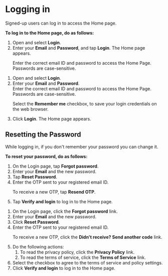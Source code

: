 
# Logging in

Signed-up users can log in to access the Home page.

<b>To log in to the Home page, do as follows:</b>

<Tabs>
<TabItem value="mentored mobile application" label="Mobile App" default>
<ol>
<li>Open <PartialExample mentored /> and select <b>Login</b>.</li>
<li> Enter your <b>Email</b> and <b>Password</b>, and tap <b>Login</b>. The Home page appears.
<br />
    <Admonition type="note">
    <p>Enter the correct email ID and password to access the Home Page. Passwords are case-sensitive.</p>
    </Admonition>
</li>
</ol>
</TabItem> 
<TabItem value="mentored portal" label="Web Portal">
<ol>
<li>Open <PartialExample mentored /> and select <b>Login</b>.</li>
<li>Enter your <b>Email</b> and <b>Password</b>.
<br />
    <Admonition type="note">
    Enter the correct email ID and password to access the Home Page. Passwords are case-sensitive.
    </Admonition>
    <Admonition type="tip">  
    <p>Select the <b>Remember me</b> checkbox, to save your login credentials on the web browser.</p>
    </Admonition>
</li>
<li>Click <b>Login</b>. The Home page appears.</li>
</ol>
</TabItem>
</Tabs>

## Resetting the Password

While logging in, if you don't remember your password you can change it.

<b>To reset your password, do as follows:</b>

<Tabs>
<TabItem value="mentored mobile application" label="Mobile App" default>
<ol>
<li>On the Login page, tap <b>Forgot password</b>.</li>
<li>Enter your <b>Email</b> and the new password.</li>
<li>Tap <b>Reset Password</b>.</li>
<li>Enter the OTP sent to your registered email ID.
<br />
    <Admonition type="tip">   
    <p>To receive a new OTP, tap <b>Resend OTP</b>.</p>
    </Admonition>  
</li>
<li>Tap <b>Verify and login</b> to log in to the Home page.</li>
</ol>
</TabItem>
<TabItem value="mentored portal" label="Web Portal">
<ol>
<li>On the Login page, click the <b>Forgot password</b> link.</li>
<li>Enter your <b>Email</b> and the new password.</li>
<li>Click <b>Reset Password</b>.</li>
<li>Enter the OTP sent to your registered email ID.
<br />
    <Admonition type="tip">    
    <p>To receive a new OTP, click the <b>Didn't receive? Send another code</b> link.</p>
    </Admonition>  
</li>
<li>Do the following actions:
    <ol>
    <li>To read the privacy policy, click the <b>Privacy Policy</b> link.</li>
    <li>To read the terms of service, click the <b>Terms of Service</b> link.</li>
    </ol>
</li>
<li>Select the checkbox to agree to the terms of service and policy settings.</li>
<li>Click <b>Verify and login</b> to log in to the Home page.</li>
</ol>
</TabItem>
</Tabs>
